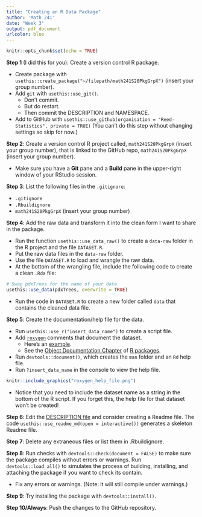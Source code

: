```yaml
---
title: "Creating an R Data Package"
author: 'Math 241'
date: "Week 3"
output: pdf_document
urlcolor: blue
---
```


```r
knitr::opts_chunk$set(echo = TRUE)
```

**Step 1** (I did this for you): Create a version control R package.  

+ Create package with `usethis::create_package("~/filepath/math241S20PkgGrpX")` (insert your group number).
+ Add `git` with `usethis::use_git()`.
    + Don't commit.
    + But do restart.
    + Then commit the DESCRIPTION and NAMESPACE.
+ Add to GitHub with `usethis::use_github(organisation = "Reed-Statistics", private = TRUE)` (You can't do this step without changing settings so skip for now.)
    
**Step 2**: Create a version control R project called, `math241S20PkgGrpX` (insert your group number), that is linked to the GitHub repo, `math241S20PkgGrpX` (insert your group number).  

* Make sure you have a **Git** pane and a **Build** pane in the upper-right window of your RStudio session.

**Step 3**: List the following files in the `.gitignore`:

- `.gitignore`
- `.Rbuildignore`
- `math241S20PkgGrpX` (insert your group number)

**Step 4**: Add the raw data and transform it into the clean form I want to share in the package.

- Run the function `usethis::use_data_raw()` to create a `data-raw` folder in the R project and the file `DATASET.R`.
- Put the raw data files in the `data-raw` folder.
- Use the file `DATASET.R` to load and wrangle the raw data.
- At the bottom of the wrangling file, include the following code to create a clean `.Rda` file:

```r
# Swap pdxTrees for the name of your data
usethis::use_data(pdxTrees, overwrite = TRUE)
```

- Run the code in `DATASET.R` to create a new folder called `data` that contains the cleaned data file.



**Step 5**: Create the documentation/help file for the data.

-  Run `usethis::use_r("insert_data_name")` to create a script file.
- Add [`roxygen`](https://cran.r-project.org/web/packages/roxygen2/index.html) comments that document the dataset. 
    + Here's an [example](https://github.com/mcconvil/pdxTrees/blob/master/R/pdxTrees.R).
    + See the [Object Documentation Chapter](http://r-pkgs.had.co.nz/man.html) of [R packages](http://r-pkgs.had.co.nz/).
- Run `devtools::document()`, which creates the `man` folder and an `Rd` help file.
- Run `?insert_data_name` in the console to view the help file.  

```r
knitr::include_graphics("roxygen_help_file.png")
```
- Notice that you need to include the dataset name as a string in the bottom of the R script.  If you forget this, the help file for that dataset won't be created!


**Step 6**: Edit the [DESCRIPTION file](http://r-pkgs.had.co.nz/description.html) and consider creating a Readme file.  The code `usethis::use_readme_md(open = interactive())` generates a skeleton Readme file.  

**Step 7**: Delete any extraneous files or list them in .Rbuildignore.

**Step 8**: Run checks with `devtools::check(document = FALSE)` to make sure the package compiles without errors or warnings.  Run `devtools::load_all()` to simulates the process of building, installing, and attaching the package if you want to check its contain.

- Fix any errors or warnings.  (Note: it will still compile under warnings.)

**Step 9**: Try installing the package with `devtools::install()`.

**Step 10/Always**: Push the changes to the GitHub repository. 

